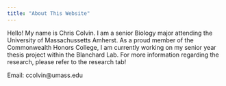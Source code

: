 ```yaml
---
title: "About This Website"
---
```


Hello! My name is Chris Colvin. I am a senior Biology major attending the University of Massachussetts Amherst. As a proud member of the Commonwealth Honors College, I am currently working on my senior year thesis project within the Blanchard Lab. For more information regarding the research, please refer to the research tab!

Email: ccolvin@umass.edu
